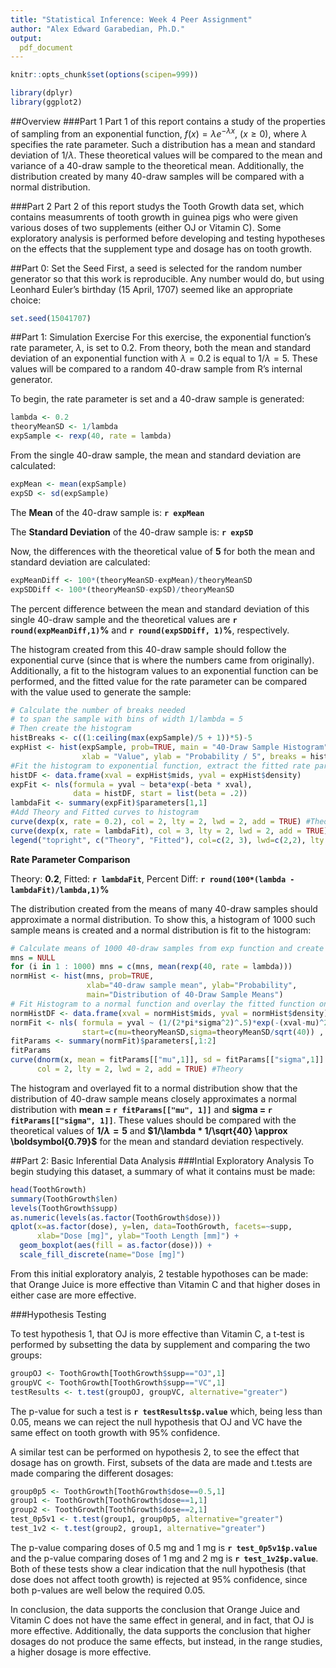 ```yaml
---
title: "Statistical Inference: Week 4 Peer Assignment"
author: "Alex Edward Garabedian, Ph.D."
output: 
  pdf_document
---
```

```r
knitr::opts_chunk$set(options(scipen=999))
```

```r
library(dplyr)
library(ggplot2)
```

##Overview
###Part 1 
Part 1 of this report contains a study of the properties of sampling from an exponential function, $f(x) = \lambda{e}^{-\lambda x}$, $(x \geq 0)$, where $\lambda$ specifies the rate parameter. Such a distribution has a mean and standard deviation of $1/\lambda$. These theoretical values will be compared to the mean and variance of a 40-draw sample to the theoretical mean. Additionally, the distribution created by many 40-draw samples will be compared with a normal distribution.

###Part 2
Part 2 of this report studys the Tooth Growth data set, which contains measumrents of tooth growth in guinea pigs who were given various doses of two supplements (either OJ or Vitamin C). Some exploratory analysis is performed before developing and testing hypotheses on the effects that the supplement type and dosage has on tooth growth.

##Part 0: Set the Seed
First, a seed is selected for the random number generator so that this work is reproducible. Any number would do, but using Leonhard Euler's birthday (15 April, 1707) seemed like an appropriate choice:
```r
set.seed(15041707)
```

##Part 1: Simulation Exercise
For this exercise, the exponential function's rate parameter, $\lambda$, is set to 0.2. From theory, both the mean and standard deviation of an exponential function with $\lambda = 0.2$ is equal to $1/\lambda = 5$. These values will be compared to a random 40-draw sample from R's internal generator.

To begin, the rate parameter is set and a 40-draw sample is generated:
```r
lambda <- 0.2
theoryMeanSD <- 1/lambda
expSample <- rexp(40, rate = lambda)
```

From the single 40-draw sample, the mean and standard deviation are calculated:
```r
expMean <- mean(expSample)
expSD <- sd(expSample)
```
The **Mean** of the 40-draw sample is: **`r expMean`**

The **Standard Deviation** of the 40-draw sample is: **`r expSD`**

Now, the differences with the theoretical value of **5** for both the mean and standard deviation are calculated:
```r
expMeanDiff <- 100*(theoryMeanSD-expMean)/theoryMeanSD
expSDDiff <- 100*(theoryMeanSD-expSD)/theoryMeanSD
```
The percent difference between the mean and standard deviation of this single 40-draw sample and the theoretical values are **`r round(expMeanDiff,1)`%** and **`r round(expSDDiff, 1)`%**, respectively.

The histogram created from this 40-draw sample should follow the exponential curve (since that is where the numbers came from originally). Additionally, a fit to the histogram values to an exponential function can be performed, and the fitted value for the rate parameter can be compared with the value used to generate the sample:
```r
# Calculate the number of breaks needed 
# to span the sample with bins of width 1/lambda = 5
# Then create the histogram
histBreaks <- c((1:ceiling(max(expSample)/5 + 1))*5)-5 
expHist <- hist(expSample, prob=TRUE, main = "40-Draw Sample Histogram", 
                xlab = "Value", ylab = "Probability / 5", breaks = histBreaks)
#Fit the histogram to exponential function, extract the fitted rate paramter
histDF <- data.frame(xval = expHist$mids, yval = expHist$density)
expFit <- nls(formula = yval ~ beta*exp(-beta * xval), 
              data = histDF, start = list(beta = .2))
lambdaFit <- summary(expFit)$parameters[1,1]
#Add Theory and Fitted curves to histogram
curve(dexp(x, rate = 0.2), col = 2, lty = 2, lwd = 2, add = TRUE) #Theory
curve(dexp(x, rate = lambdaFit), col = 3, lty = 2, lwd = 2, add = TRUE) #Fitted
legend("topright", c("Theory", "Fitted"), col=c(2, 3), lwd=c(2,2), lty = c(2, 3))
```

**Rate Parameter Comparison**

Theory: **0.2**, Fitted: **`r lambdaFit`**, Percent Diff: **`r round(100*(lambda - lambdaFit)/lambda,1)`%**

The distribution created from the means of many 40-draw samples should approximate a normal distribution. To show this, a histogram of 1000 such sample means is created and a normal distribution is fit to the histogram:
```r
# Calculate means of 1000 40-draw samples from exp function and create a histogram
mns = NULL
for (i in 1 : 1000) mns = c(mns, mean(rexp(40, rate = lambda)))
normHist <- hist(mns, prob=TRUE, 
                 xlab="40-draw sample mean", ylab="Probability", 
                 main="Distribution of 40-Draw Sample Means")
# Fit Histogram to a normal function and overlay the fitted function on the histogram
normHistDF <- data.frame(xval = normHist$mids, yval = normHist$density)
normFit <- nls( formula = yval ~ (1/(2*pi*sigma^2)^.5)*exp(-(xval-mu)^2/(2*sigma^2)), 
                start=c(mu=theoryMeanSD,sigma=theoryMeanSD/sqrt(40)) , data = normHistDF)
fitParams <- summary(normFit)$parameters[,1:2]
fitParams
curve(dnorm(x, mean = fitParams[["mu",1]], sd = fitParams[["sigma",1]] ), 
      col = 2, lty = 2, lwd = 2, add = TRUE) #Theory
```

The histogram and overlayed fit to a normal distribution show that the distribution of 40-draw sample means closely approximates a normal distribution with **mean = `r fitParams[["mu", 1]]`** and **sigma = `r fitParams[["sigma", 1]]`**. These values should be compared with the theoretical values of **$1/\lambda = \boldsymbol{5}$** and **$1/\lambda * 1/\sqrt{40} \approx \boldsymbol{0.79}$** for the mean and standard deviation respectively.

##Part 2: Basic Inferential Data Analysis
###Intial Exploratory Analysis
To begin studying this dataset, a summary of what it contains must be made:
```r
head(ToothGrowth)
summary(ToothGrowth$len)
levels(ToothGrowth$supp)
as.numeric(levels(as.factor(ToothGrowth$dose)))
qplot(x=as.factor(dose), y=len, data=ToothGrowth, facets=~supp, 
      xlab="Dose [mg]", ylab="Tooth Length [mm]") +
  geom_boxplot(aes(fill = as.factor(dose))) +
  scale_fill_discrete(name="Dose [mg]")
```

From this initial exploratory analyis, 2 testable hypothoses can be made: that Orange Juice is more effective than Vitamin C and that higher doses in either case are more effective.
 
###Hypothesis Testing

To test hypothesis 1, that OJ is more effective than Vitamin C, a t-test is performed by subsetting the data by supplement and comparing the two groups:
```r
groupOJ <- ToothGrowth[ToothGrowth$supp=="OJ",1]
groupVC <- ToothGrowth[ToothGrowth$supp=="VC",1]
testResults <- t.test(groupOJ, groupVC, alternative="greater")
```

The p-value for such a test is **`r testResults$p.value`** which, being less than 0.05, means we can reject the null hypothesis that OJ and VC have the same effect on tooth growth with 95% confidence.

A similar test can be performed on hypothesis 2, to see the effect that dosage has on growth. First, subsets of the data are made and t.tests are made comparing the different dosages:

```r
group0p5 <- ToothGrowth[ToothGrowth$dose==0.5,1]
group1 <- ToothGrowth[ToothGrowth$dose==1,1]
group2 <- ToothGrowth[ToothGrowth$dose==2,1]
test_0p5v1 <- t.test(group1, group0p5, alternative="greater")
test_1v2 <- t.test(group2, group1, alternative="greater")
```

The p-value comparing doses of 0.5 mg and 1 mg is **`r test_0p5v1$p.value`** and the p-value comparing doses of 1 mg and 2 mg is **`r test_1v2$p.value`**. Both of these tests show a clear indication that the null hypothesis (that dose does not affect tooth growth) is rejected at 95% confidence, since both p-values are well below the required 0.05.

In conclusion, the data supports the conclusion that Orange Juice and Vitamin C does not have the same effect in general, and in fact, that OJ is more effective. Additionally, the data supports the conclusion that higher dosages do not produce the same effects, but instead, in the range studies, a higher dosage is more effective.











